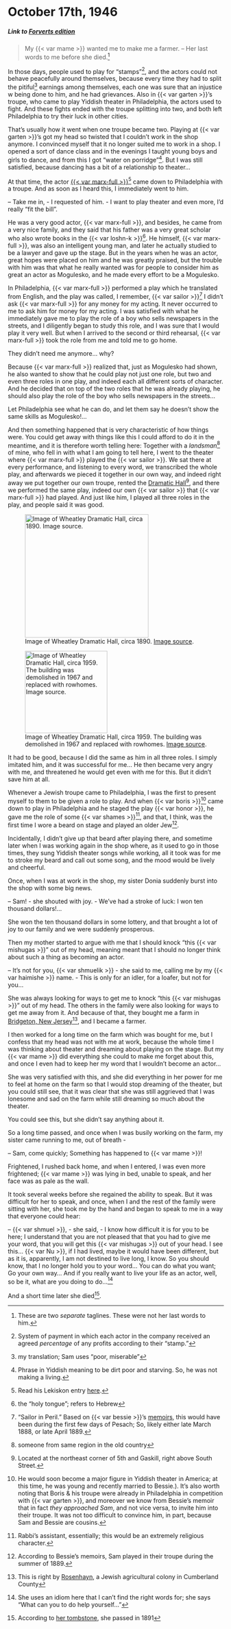 # October 17th, 1946

##### _Link to [Forverts edition](https://www.nli.org.il/en/newspapers/frw/1946/10/17/01/)_ {.unnumbered}

> My {{< var mame >}} wanted me to make me a farmer. -- Her last words to me before she died.^[These are two _separate_ taglines. These were not her last words to him.]

In those days, people used to play for "stamps"^[System of payment in which each actor in the company received an agreed _percentage_ of any profits according to their "stamp."], and the actors could not behave peacefully around themselves, because every time they had to split the pitiful^[my translation; Sam uses "poor, miserable"] earnings among themselves, each one was sure that an injustice w being done to him, and he had grievances. Also in {{< var garten >}}'s troupe, who came to play Yiddish theater in Philadelphia, the actors used to fight. And these fights ended with the troupe splitting into two, and both left Philadelphia to try their luck in other cities.

That's usually how it went when one troupe became two. Playing at {{< var garten >}}'s got my head so twisted that I couldn't work in the shop anymore. I convinced myself that it no longer suited me to work in a shop. I opened a sort of dance class and in the evenings I taught young boys and girls to dance, and from this I got "water on porridge"^[Phrase in Yiddish meaning to be dirt poor and starving. So, he was not making a living.]. But I was still satisfied, because dancing has a bit of a relationship to theater...

At that time, the actor [{{< var marx-full >}}](https://en.wikipedia.org/wiki/Rudolph_Marks)^[Read his Lekiskon entry [here](https://www.museumoffamilyhistory.com/yt/lex/M/marks-rudolph.htm).] came down to Philadelphia with a troupe. And as soon as I heard this, I immediately went to him.

-- Take me in,  - I requested of him. - I want to play theater and even more, I'd really "fit the bill".

He was a very good actor, {{< var marx-full >}}, and besides, he came from a very nice family, and they said that his father was a very great scholar who also wrote books in the {{< var loshn-k >}}^[the "holy tongue"; refers to Hebrew]. He himself, {{< var marx-full >}}, was also an intelligent young man, and later he actually studied to be a lawyer and gave up the stage. But in the years when he was an actor, great hopes were placed on him and he was greatly praised, but the trouble with him was that what he really wanted was for people to consider him as great an actor as Mogulesko, and he made every effort to be a Mogulesko.

In Philadelphia, {{< var marx-full >}} performed a play which he translated from English, and the play was called, I remember, {{< var sailor >}}^["Sailor in Peril." Based on {{< var bessie >}}'s [memoirs](https://www.yiddishbookcenter.org/collections/yiddish-books/spb-nybc207981/thomashefsky-bessie-mayn-lebens-geshikhte-di-layden-un-freyden-fun-a-idisher-star-aktrise), this would have been during the first few days of Pesach; So, likely either late March 1888, or late April 1889.] I didn't ask {{< var marx-full >}} for any money for my acting. It never occurred to me to ask him for money for my acting. I was satisfied with what he immediately gave me to play the role of a boy who sells newspapers in the streets, and I diligently began to study this role, and I was sure that I would play it very well. But when I arrived to the second or third rehearsal, {{< var marx-full >}} took the role from me and told me to go home.

They didn't need me anymore... why?

Because {{< var marx-full >}} realized that, just as Mogulesko had shown, he also wanted to show that he could play not just one role, but two and even three roles in one play, and indeed each all different sorts of character. And he decided that on top of the two roles that he was already playing, he should also play the role of the boy who sells newspapers in the streets...

Let Philadelphia see what he can do, and let them say he doesn't show the same skills as Mogulesko!...

And then something happened that is very characteristic of how things were. You could get away with things like this I could afford to do it in the meantime, and it is therefore worth telling here:
Together with a _landsman_^[someone from same region in the old country] of mine, who fell in with what I am going to tell here, I went to the theater where {{< var marx-full >}} played the {{< var sailor >}}. We sat there at every performance, and listening to every word, we transcribed the whole play, and afterwards we pieced it together in our own way, and indeed right away we put together our own troupe, rented the [Dramatic Hall](https://www.museumoffamilyhistory.com/jqp-wheatley.htm)^[Located at the northeast corner of 5th and Gaskill, right above South Street.], and there we performed the same play, indeed our own {{< var sailor >}} that {{< var marx-full >}} had played. And just like him, I played all three roles in the play, and people said it was good.

::: {layout-ncol=2}

![Image of Wheatley Dramatic Hall, circa 1890. [Image source](https://archive.nyu.edu/handle/2451/56843).](../img/dramatic-hall-1890.jpg){width="3in"}

![Image of Wheatley Dramatic Hall, circa 1959. The building was demolished in 1967 and replaced with rowhomes. [Image source](https://www.ocfrealty.com/naked-philly/society-hill/delorean-time-machine-5th-gaskill/).](../img/gaskill-1959.jpg){width="2in"}
:::

It had to be good, because I did the same as him in all three roles. I simply imitated him, and it was successful for me... He then became very angry with me, and threatened he would get even with me for this. But it didn't save him at all.

Whenever a Jewish troupe came to Philadelphia, I was the first to present myself to them to be given a role to play. And when {{< var boris >}}^[He would soon become a major figure in Yiddish theater in America; at this time, he was young and recently married to Bessie.). It's also worth noting that Boris & his troupe were already in Philadelphia in competition with {{< var garten >}}, and moreover we know from Bessie's memoir that in fact _they approached Sam_, and not vice versa, to invite him into their troupe. It was not too difficult to convince him, in part, because Sam and Bessie are cousins.] came down to play in Philadelphia and he staged the play {{< var honor >}}, he gave me the role of some {{< var shames >}}^[Rabbi's assistant, essentially; this would be an extremely religious character.], and that, I think, was the first time I wore a beard on stage and played an older Jew^[According to Bessie's memoirs, Sam played in their troupe during the summer of 1889.].

Incidentally, I didn't give up that beard after playing there, and sometime later when I was working again in the shop where, as it used to go in those times, they sung Yiddish theater songs while working, all it took was for me to stroke my beard and call out some song, and the mood would be lively and cheerful.

Once, when I was at work in the shop, my sister Donia suddenly burst into the shop with some big news.

-- Sam! - she shouted with joy. - We've had a stroke of luck: I won ten thousand dollars!...

She won the ten thousand dollars in some lottery, and that brought a lot of joy to our family and we were suddenly prosperous.

Then my mother started to argue with me that I should knock "this {{< var mishugas >}}" out of my head, meaning meant that I should no longer think about such a thing as becoming an actor.

-- It's not for you, {{< var shmuelik >}} - she said to me, calling me by my {{< var haimishe >}} name. - This is only for an idler, for a loafer, but not for you...

She was always looking for ways to get me to knock "this {{< var mishugas >}}" out of my head. The others in the family were also looking for ways to get me away from it. And because of that, they bought me a farm in [Bridgeton, New Jersey](https://en.wikipedia.org/wiki/Bridgeton,_New_Jersey)^[This is right by [Rosenhayn](https://en.wikipedia.org/wiki/Rosenhayn,_New_Jersey), a Jewish agricultural colony in Cumberland County], and I became a farmer.

I then worked for a long time on the farm which was bought for me, but I confess that my head was not with me at work, because the whole time I was thinking about theater and dreaming about playing on the stage. But my {{< var mame >}} did everything she could to make me forget about this, and once I even had to keep her my word that I wouldn't become an actor...

She was very satisfied with this, and she did everything in her power for me to feel at home on the farm so that I would stop dreaming of the theater, but you could still see, that it was clear that she was still aggrieved that I was lonesome and sad on the farm while still dreaming so much about the theater.

You could see this, but she didn't say anything about it.

So a long time passed, and once when I was busily working on the farm, my sister came running to me, out of breath -

-- Sam, come quickly; Something has happened to {{< var mame >}}!

Frightened, I rushed back home, and when I entered, I was even more frightened; {{< var mame >}} was lying in bed, unable to speak, and her face was as pale as the wall.

It took several weeks before she regained the ability to speak. But it was difficult for her to speak, and once, when I and the rest of the family were sitting with her, she took me by the hand and began to speak to me in a way that everyone could hear:

-- {{< var shmuel >}}, - she said, - I know how difficult it is for you to be here; I understand that you are not pleased that that you had to give me your word, that you will get this {{< var mishugas >}} out of your head. I see this... {{< var Nu >}}, if I had lived, maybe it would have been different, but as it is, apparently, I am not destined to live long, I know. So you should know, that I no longer hold you to your word... You can do what you want; Go your own way... And if you really want to live your life as an actor, well, so be it, what are you doing to do...^[She uses an idiom here that I can't find the right words for; she says "What can you to do help yourself..."]

And a short time later she died^[According to [her tombstone](https://www.findagrave.com/memorial/233278368/fega-kasten), she passed in 1891].
